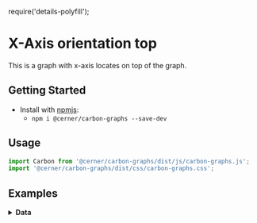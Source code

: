 require('details-polyfill');

# X-Axis orientation top

This is a graph with x-axis locates on top of the graph.

## Getting Started

- Install with [npmjs](https://www.npmjs.com):
  - `npm i @cerner/carbon-graphs --save-dev`

## Usage
```js
import Carbon from '@cerner/carbon-graphs/dist/js/carbon-graphs.js';
import '@cerner/carbon-graphs/dist/css/carbon-graphs.css';
```

## Examples
<LineGraph />

<details>
<summary style={{fontSize: 24 }}>
<b>Data</b>
</summary>

### Graph Config object
<GraphConfig />
</details>
